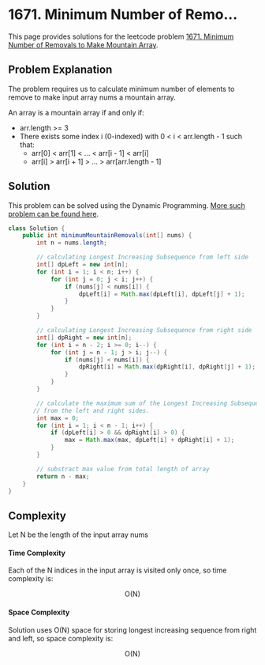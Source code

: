 
# 1671. Minimum Number of Remo...

This page provides solutions for the leetcode problem [1671. Minimum Number of Removals to Make Mountain Array](https://leetcode.com/problems/minimum-number-of-removals-to-make-mountain-array/).


## Problem Explanation

The problem requires us to calculate minimum number of elements to remove to make input array $\text{nums}$​​​ a mountain array.

An array is a mountain array if and only if:

- $\text{arr.length >= 3}$
- There exists some index $\text{i}$ ($\text{0}$-indexed) with $\text{0 < i < arr.length - 1}$ such that:
  - $\text{arr[0] < arr[1] < ... < arr[i - 1] < arr[i]}$ 
  - $\text{arr[i] > arr[i + 1] > ... > arr[arr.length - 1]}$

## Solution

This problem can be solved using the Dynamic Programming. [More such problem can be found here](/data-structures-and-algorithms/dynamic-programming).

<Tabs>
  <TabItem value="Java" label="Java" default>

```java
class Solution {
    public int minimumMountainRemovals(int[] nums) {
        int n = nums.length;

        // calculating Longest Increasing Subsequence from left side
        int[] dpLeft = new int[n];
        for (int i = 1; i < n; i++) {
            for (int j = 0; j < i; j++) {
                if (nums[j] < nums[i]) {
                    dpLeft[i] = Math.max(dpLeft[i], dpLeft[j] + 1);
                }
            }
        }

        // calculating Longest Increasing Subsequence from right side
        int[] dpRight = new int[n];
        for (int i = n - 2; i >= 0; i--) {
            for (int j = n - 1; j > i; j--) {
                if (nums[j] < nums[i]) {
                    dpRight[i] = Math.max(dpRight[i], dpRight[j] + 1);
                }
            }
        }

        // calculate the maximum sum of the Longest Increasing Subsequence 
       // from the left and right sides.
        int max = 0;
        for (int i = 1; i < n - 1; i++) {
            if (dpLeft[i] > 0 && dpRight[i] > 0) {
                max = Math.max(max, dpLeft[i] + dpRight[i] + 1);
            }
        }

        // substract max value from total length of array
        return n - max;
    }
}
```
</TabItem>
</Tabs>

## Complexity

Let $\text{N}$ be the length of the input array $\text{nums}$

#### Time Complexity 

Each of the $\text{N}$ indices in the input array is visited only once, so time complexity is:

$$
\text{O(N)}
$$

#### Space Complexity

Solution uses $\text{O(N)}$ space for storing longest increasing sequence from right and left, so space complexity is:

$$
\text{O(N)}
$$

